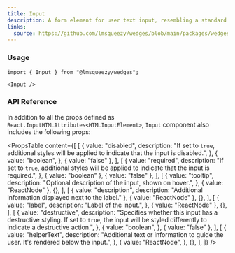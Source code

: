 ```yaml
---
title: Input
description: A form element for user text input, resembling a standard textarea field.
links:
  source: https://github.com/lmsqueezy/wedges/blob/main/packages/wedges/src/components/Input/Input.tsx
---
```


<PreviewComponent name="input/preview" />

### Usage

```tsx
import { Input } from "@lmsqueezy/wedges";
```

```tsx showLineNumbers
<Input />
```

### API Reference

In addition to all the props defined as `React.InputHTMLAttributes<HTMLInputElement>`, `Input` component also includes the following props:

<PropsTable
  content={[
    [
      {
        value: "disabled",
        description:
          "If set to `true`, additional styles will be applied to indicate that the input is disabled.",
      },
      {
        value: "boolean",
      },
      { value: "false" },
    ],
    [
      {
        value: "required",
        description:
          "If set to `true`, additional styles will be applied to indicate that the input is required.",
      },
      { value: "boolean" },
      { value: "false" },
    ],
    [
      {
        value: "tooltip",
        description: "Optional description of the input, shown on hover.",
      },
      { value: "ReactNode" },
      {},
    ],
    [
      { value: "description", description: "Additional information displayed next to the label." },
      { value: "ReactNode" },
      {},
    ],
    [
      {
        value: "label",
        description: "Label of the input.",
      },
      { value: "ReactNode" },
      {},
    ],
    [
      {
        value: "destructive",
        description:
          "Specifies whether this input has a destructive styling. If set to `true`, the input will be styled differently to indicate a destructive action.",
      },
      {
        value: "boolean",
      },
      { value: "false" },
    ],
    [
      {
        value: "helperText",
        description:
          "Additional text or information to guide the user. It's rendered below the input.",
      },
      {
        value: "ReactNode",
      },
      {},
    ],
  ]}
/>

